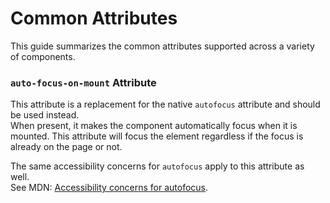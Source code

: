 # Common Attributes

This guide summarizes the common attributes supported across a variety of
components.

### `auto-focus-on-mount` Attribute

This attribute is a replacement for the native `autofocus` attribute and should
be used instead.<br/> When present, it makes the component automatically focus
when it is mounted. This attribute will focus the element regardless if the
focus is already on the page or not.

The same accessibility concerns for `autofocus` apply to this attribute as well.
<br/> See MDN:
[Accessibility concerns for autofocus](https://developer.mozilla.org/en-US/docs/Web/HTML/Reference/Global_attributes/autofocus#accessibility_concerns).
